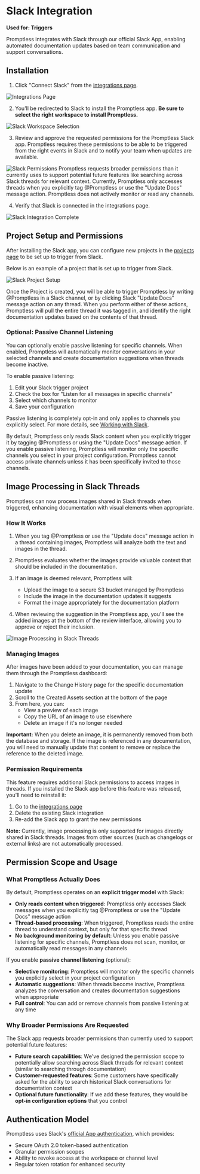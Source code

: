 # Slack Integration

**Used for: Triggers**

Promptless integrates with Slack through our official Slack App, enabling automated documentation updates based on team communication and support conversations.

## Installation

1. Click "Connect Slack" from the [integrations page](https://app.gopromptless.ai/integrations).
<Frame>
  <img src="../assets/integrations-blank.png" alt="Integrations Page" />
</Frame>

2. You'll be redirected to Slack to install the Promptless app. **Be sure to select the right workspace to install Promptless.**
<Frame>
  <img src="../assets/workspace-select.png" alt="Slack Workspace Selection" />
</Frame>

3. Review and approve the requested permissions for the Promptless Slack app. Promptless requires these permissions to be able to be triggered from the right events in Slack and to notify your team when updates are available.
<Frame>
  <img src="../assets/slack-permissions.png" alt="Slack Permissions" />
</Frame>

<Info title="Understanding Slack Permissions">
  Promptless requests broader permissions than it currently uses to support potential future features like searching across Slack threads for relevant context. Currently, Promptless only accesses threads when you explicitly tag @Promptless or use the "Update Docs" message action. Promptless does not actively monitor or read any channels.
</Info>

4. Verify that Slack is connected in the integrations page.
<Frame>
  <img src="../assets/integrations-complete.png" alt="Slack Integration Complete" />
</Frame>

## Project Setup and Permissions

After installing the Slack app, you can configure new projects in the [projects page](https://app.gopromptless.ai/projects) to be set up to trigger from Slack. 

Below is an example of a project that is set up to trigger from Slack. 

<Frame>
  <img src="../assets/slack-project.png" alt="Slack Project Setup" />
</Frame>

Once the Project is created, you will be able to trigger Promptless by writing @Promptless in a Slack channel, or by clicking Slack "Update Docs" message action on any thread. When you perform either of these actions, Promptless will pull the entire thread it was tagged in, and identify the right documentation updates based on the contents of that thread. 

### Optional: Passive Channel Listening

You can optionally enable passive listening for specific channels. When enabled, Promptless will automatically monitor conversations in your selected channels and create documentation suggestions when threads become inactive.

To enable passive listening:
1. Edit your Slack trigger project
2. Check the box for "Listen for all messages in specific channels"
3. Select which channels to monitor
4. Save your configuration

Passive listening is completely opt-in and only applies to channels you explicitly select. For more details, see [Working with Slack](/docs/features/slack-interactions#4-passive-channel-listening).

<Warning title="Privacy and Channel Access">
  By default, Promptless only reads Slack content when you explicitly trigger it by tagging @Promptless or using the "Update Docs" message action. If you enable passive listening, Promptless will monitor only the specific channels you select in your project configuration. Promptless cannot access private channels unless it has been specifically invited to those channels.
</Warning> 

## Image Processing in Slack Threads

Promptless can now process images shared in Slack threads when triggered, enhancing documentation with visual elements when appropriate.

### How It Works

1. When you tag @Promptless or use the "Update docs" message action in a thread containing images, Promptless will analyze both the text and images in the thread.

2. Promptless evaluates whether the images provide valuable context that should be included in the documentation.

3. If an image is deemed relevant, Promptless will:
   - Upload the image to a secure S3 bucket managed by Promptless
   - Include the image in the documentation updates it suggests
   - Format the image appropriately for the documentation platform

4. When reviewing the suggestion in the Promptless app, you'll see the added images at the bottom of the review interface, allowing you to approve or reject their inclusion.

<Frame>
  <img src="https://promptless-customer-doc-assets.s3.amazonaws.com/docs-images/org_2lvkgU9erOFxYhtEVVC0ymPrPdF/d73f2ccf-8711-46a6-a558-b5a0da20bc51-slack-image-support.png" alt="Image Processing in Slack Threads" />
</Frame>

### Managing Images

After images have been added to your documentation, you can manage them through the Promptless dashboard:

1. Navigate to the Change History page for the specific documentation update
2. Scroll to the Created Assets section at the bottom of the page
3. From here, you can:
   - View a preview of each image
   - Copy the URL of an image to use elsewhere
   - Delete an image if it's no longer needed

**Important:** When you delete an image, it is permanently removed from both the database and storage. If the image is referenced in any documentation, you will need to manually update that content to remove or replace the reference to the deleted image.

### Permission Requirements

This feature requires additional Slack permissions to access images in threads. If you installed the Slack app before this feature was released, you'll need to reinstall it:

1. Go to the [integrations page](https://app.gopromptless.ai/integrations)
2. Delete the existing Slack integration
3. Re-add the Slack app to grant the new permissions

**Note:** Currently, image processing is only supported for images directly shared in Slack threads. Images from other sources (such as changelogs or external links) are not automatically processed.

## Permission Scope and Usage

### What Promptless Actually Does

By default, Promptless operates on an **explicit trigger model** with Slack:

- **Only reads content when triggered**: Promptless only accesses Slack messages when you explicitly tag @Promptless or use the "Update Docs" message action
- **Thread-based processing**: When triggered, Promptless reads the entire thread to understand context, but only for that specific thread
- **No background monitoring by default**: Unless you enable passive listening for specific channels, Promptless does not scan, monitor, or automatically read messages in any channels

If you enable **passive channel listening** (optional):
- **Selective monitoring**: Promptless will monitor only the specific channels you explicitly select in your project configuration
- **Automatic suggestions**: When threads become inactive, Promptless analyzes the conversation and creates documentation suggestions when appropriate
- **Full control**: You can add or remove channels from passive listening at any time

### Why Broader Permissions Are Requested

The Slack app requests broader permissions than currently used to support potential future features:

- **Future search capabilities**: We've designed the permission scope to potentially allow searching across Slack threads for relevant context (similar to searching through documentation)
- **Customer-requested features**: Some customers have specifically asked for the ability to search historical Slack conversations for documentation context
- **Optional future functionality**: If we add these features, they would be **opt-in configuration options** that you control

## Authentication Model

Promptless uses Slack's [official App authentication](https://api.slack.com/authentication), which provides:

- Secure OAuth 2.0 token-based authentication
- Granular permission scopes
- Ability to revoke access at the workspace or channel level
- Regular token rotation for enhanced security


